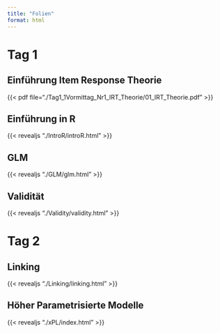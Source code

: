 ```yaml
---
title: "Folien"
format: html
---
```


# Tag 1
## Einführung Item Response Theorie
{{< pdf file="./Tag1_1Vormittag_Nr1_IRT_Theorie/01_IRT_Theorie.pdf" >}}

## Einführung in R
{{< revealjs "./IntroR/introR.html" >}}

## GLM
{{< revealjs "./GLM/glm.html" >}}

## Validität
{{< revealjs "./Validity/validity.html" >}}

# Tag 2
## Linking
{{< revealjs "./Linking/linking.html" >}}

## Höher Parametrisierte Modelle
{{< revealjs "./xPL/index.html" >}}
